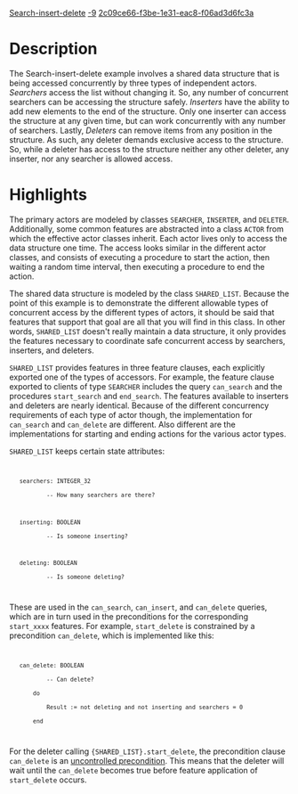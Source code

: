 [[Property:title|Search-insert-delete]]
[[Property:weight|-9]]
[[Property:uuid|2c09ce66-f3be-1e31-eac8-f06ad3d6fc3a]]

=Description=

The Search-insert-delete example involves a shared data structure that is being accessed concurrently by three types of independent actors. ''Searchers'' access the list without changing it. So, any number of concurrent searchers can be accessing the structure safely. ''Inserters'' have the ability to add new elements to the end of the structure. Only one inserter can access the structure at any given time, but can work concurrently with any number of searchers. Lastly, ''Deleters'' can remove items from any position in the structure. As such, any deleter demands exclusive access to the structure. So, while a deleter has access to the structure neither any other deleter, any inserter, nor any searcher is allowed access. 


=Highlights=

The primary actors are modeled by classes <code>SEARCHER</code>, <code>INSERTER</code>, and <code>DELETER</code>. Additionally, some common features are abstracted into a class <code>ACTOR</code> from which the effective actor classes inherit. Each actor lives only to access the data structure one time. The access looks similar in the different actor classes, and consists of executing a procedure to start the action, then waiting a random time interval, then executing a procedure to end the action. 

The shared data structure is modeled by the class <code>SHARED_LIST</code>. Because the point of this example is to demonstrate the different allowable types of concurrent access by the different types of actors, it should be said that features that support that goal are all that you will find in this class. In other words, <code>SHARED_LIST</code> doesn't really maintain a data structure, it only provides the features necessary to coordinate safe concurrent access by searchers, inserters, and deleters. 

<code>SHARED_LIST</code> provides features in three feature clauses, each explicitly exported one of the types of accessors. For example, the feature clause exported to clients of type <code>SEARCHER</code> includes the query <code>can_search</code> and the procedures <code>start_search</code> and <code>end_search</code>. The features available to inserters and deleters are nearly identical. Because of the different concurrency requirements of each type of actor though, the implementation for <code>can_search</code> and <code>can_delete</code> are different. Also different are the implementations for starting and ending actions for the various actor types. 

<code>SHARED_LIST</code> keeps certain state attributes:

<code>
    searchers: INTEGER_32
            -- How many searchers are there?

    inserting: BOOLEAN
            -- Is someone inserting?

    deleting: BOOLEAN
            -- Is someone deleting?
</code>

These are used in the <code>can_search</code>, <code>can_insert</code>, and <code>can_delete</code> queries, which are in turn used in the preconditions for the corresponding <code>start_xxxx</code> features. For example, <code>start_delete</code> is constrained by a precondition <code>can_delete</code>, which is implemented like this: 

<code>
    can_delete: BOOLEAN
            -- Can delete?
        do
            Result := not deleting and not inserting and searchers = 0
        end
</code>

For the deleter calling <code>{SHARED_LIST}.start_delete</code>, the precondition clause <code>can_delete</code> is an [[Concurrent Eiffel with SCOOP#Preconditions|uncontrolled precondition]]. This means that the deleter will wait until the <code>can_delete</code> becomes true before feature application of <code>start_delete</code> occurs.



